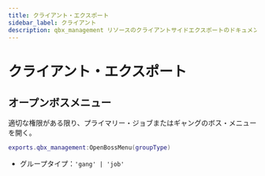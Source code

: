 ```yaml
---
title: クライアント・エクスポート
sidebar_label: クライアント
description: qbx_management リソースのクライアントサイドエクスポートのドキュメント。これらのエクスポートはQboxフレームワーク内のジョブやギャングのボスメニューやその他の管理関連機能を管理するための機能を提供します。
---
```


# クライアント・エクスポート

## オープンボスメニュー

適切な権限がある限り、プライマリー・ジョブまたはギャングのボス・メニューを開く。

```lua
exports.qbx_management:OpenBossMenu(groupType)
```

- グループタイプ：`'gang' | 'job'`
